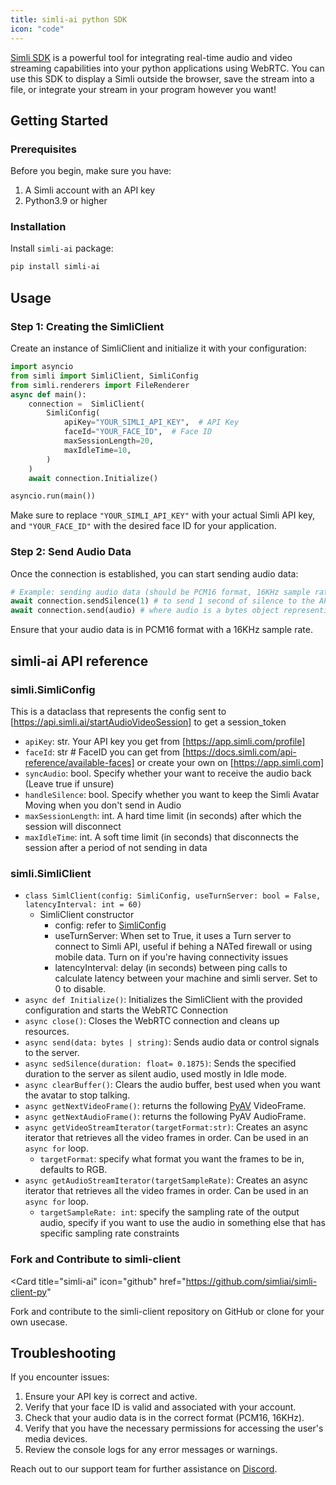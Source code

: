 ```yaml
---
title: simli-ai python SDK
icon: "code"
---
```


[Simli SDK](httpsL//www.github.com/simliai/simli-client-py) is a powerful tool for integrating real-time audio and video streaming capabilities into your python applications using WebRTC. You can use this SDK to display a Simli outside the browser, save the stream into a file, or integrate your stream in your program however you want!

## Getting Started

### Prerequisites

Before you begin, make sure you have:

1. A Simli account with an API key
2. Python3.9 or higher

### Installation

Install `simli-ai` package:

```bash
pip install simli-ai
```

## Usage

### Step 1: Creating the SimliClient

Create an instance of SimliClient and initialize it with your configuration:

```python
import asyncio
from simli import SimliClient, SimliConfig
from simli.renderers import FileRenderer
async def main():
    connection =  SimliClient(
        SimliConfig(
            apiKey="YOUR_SIMLI_API_KEY",  # API Key
            faceId="YOUR_FACE_ID",  # Face ID
            maxSessionLength=20,
            maxIdleTime=10,
        )
    )
    await connection.Initialize()

asyncio.run(main())
```

Make sure to replace `"YOUR_SIMLI_API_KEY"` with your actual Simli API key, and `"YOUR_FACE_ID"` with the desired face ID for your application.

### Step 2: Send Audio Data

Once the connection is established, you can start sending audio data:

```python
# Example: sending audio data (should be PCM16 format, 16KHz sample rate)
await connection.sendSilence(1) # to send 1 second of silence to the API
await connection.send(audio) # where audio is a bytes object representing the raw audio data
```

Ensure that your audio data is in PCM16 format with a 16KHz sample rate.

## simli-ai API reference

### simli.SimliConfig

This is a dataclass that represents the config sent to [https://api.simli.ai/startAudioVideoSession] to get a session_token

- `apiKey`: str. Your API key you get from [https://app.simli.com/profile]
- `faceId`: str # FaceID you can get from [https://docs.simli.com/api-reference/available-faces] or create your own on [https://app.simli.com]
- `syncAudio`: bool. Specify whether your want to receive the audio back (Leave true if unsure)
- `handleSilence`: bool. Specify whether you want to keep the Simli Avatar Moving when you don't send in Audio
- `maxSessionLength`: int. A hard time limit (in seconds) after which the session will disconnect
- `maxIdleTime`: int. A soft time limit (in seconds) that disconnects the session after a period of not sending in data

### simli.SimliClient

- `class SimlClient(config: SimliConfig, useTurnServer: bool = False, latencyInterval: int = 60)`
  - SimliClient constructor
    - config: refer to [SimliConfig](#simli-simliconfig)
    - useTurnServer: When set to True, it uses a Turn server to connect to Simli API, useful if behing a NATed firewall or using mobile data. Turn on if you're having connectivity issues
    - latencyInterval: delay (in seconds) between ping calls to calculate latency between your machine and simli server. Set to 0 to disable.
- `async def Initialize()`: Initializes the SimliClient with the provided configuration and starts the WebRTC Connection
- `async close()`: Closes the WebRTC connection and cleans up resources.
- `async send(data: bytes | string)`: Sends audio data or control signals to the server.
- `async sedSilence(duration: float= 0.1875)`: Sends the specified duration to the server as silent audio, used mostly in Idle mode.
- `async clearBuffer()`: Clears the audio buffer, best used when you want the avatar to stop talking.
- `async getNextVideoFrame()`: returns the following [PyAV](https://pyav.basswood-io.com/docs/stable/) VideoFrame.
- `async getNextAudioFrame()`: returns the following PyAV AudioFrame.
- `async getVideoStreamIterator(targetFormat:str)`: Creates an async iterator that retrieves all the video frames in order. Can be used in an `async for` loop.
  - `targetFormat`: specify what format you want the frames to be in, defaults to RGB.
- `async getAudioStreamIterator(targetSampleRate)`: Creates an async iterator that retrieves all the video frames in order. Can be used in an `async for` loop.
  - `targetSampleRate: int`: specify the sampling rate of the output audio, specify if you want to use the audio in something else that has specific sampling rate constraints

### Fork and Contribute to simli-client

<Card
  title="simli-ai"
  icon="github"
  href="https://github.com/simliai/simli-client-py"
>
  Fork and contribute to the simli-client repository on GitHub or clone for your
  own usecase.
</Card>

## Troubleshooting

If you encounter issues:

1. Ensure your API key is correct and active.
2. Verify that your face ID is valid and associated with your account.
3. Check that your audio data is in the correct format (PCM16, 16KHz).
4. Verify that you have the necessary permissions for accessing the user's media devices.
5. Review the console logs for any error messages or warnings.

Reach out to our support team for further assistance on [Discord](https://discord.gg/yQx49zNF4d).
